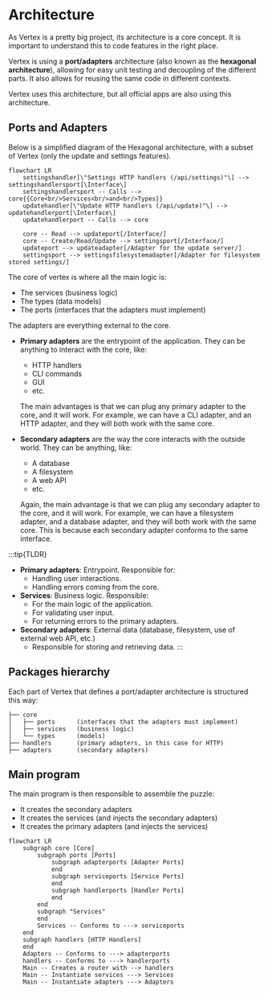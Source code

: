 # Architecture

As Vertex is a pretty big project, its architecture is a core concept. It is important to understand this to code features in the right place.

Vertex is using a **port/adapters** architecture (also known as the **hexagonal architecture**), allowing for easy unit testing and decoupling of the different parts. It also allows for reusing the same code in different contexts.

Vertex uses this architecture, but all official apps are also using this architecture.

## Ports and Adapters

Below is a simplified diagram of the Hexagonal architecture, with a subset of Vertex (only the update and settings features).

```mermaid
flowchart LR
    settingshandler[\"Settings HTTP handlers (/api/settings)"\] --> settingshandlersport[\Interface\]
    settingshandlersport -- Calls --> core{{Core<br/>Services<br/>and<br/>Types}}
    updatehandler[\"Update HTTP handlers (/api/update)"\] --> updatehandlerport[\Interface\]
    updatehandlerport -- Calls --> core

    core -- Read --> updateport[/Interface/]
    core -- Create/Read/Update --> settingsport[/Interface/]
    updateport --> updateadapter[/Adapter for the update server/]
    settingsport --> settingsfilesystemadapter[/Adapter for filesystem stored settings/]
```

The core of vertex is where all the main logic is:
- The services (business logic)
- The types (data models)
- The ports (interfaces that the adapters must implement)

The adapters are everything external to the core.
- **Primary adapters** are the entrypoint of the application. They can be anything to interact with the core, like:
    - HTTP handlers
    - CLI commands
    - GUI
    - etc.

  The main advantages is that we can plug any primary adapter to the core, and it will work. For example, we can have a CLI adapter, and an HTTP adapter, and they will both work with the same core.
- **Secondary adapters** are the way the core interacts with the outside world. They can be anything, like:
    - A database
    - A filesystem
    - A web API
    - etc.

  Again, the main advantage is that we can plug any secondary adapter to the core, and it will work. For example, we can have a filesystem adapter, and a database adapter, and they will both work with the same core. This is because each secondary adapter conforms to the same interface.

:::tip{TLDR}
- **Primary adapters**: Entrypoint. Responsible for:
    - Handling user interactions.
    - Handling errors coming from the core.
- **Services**: Business logic. Responsible:
    - For the main logic of the application.
    - For validating user input.
    - For returning errors to the primary adapters.
- **Secondary adapters**: External data (database, filesystem, use of external web API, etc.)
    - Responsible for storing and retrieving data.
:::

## Packages hierarchy

Each part of Vertex that defines a port/adapter architecture is structured this way:

```
├── core
│   ├── ports      (interfaces that the adapters must implement)
│   ├── services   (business logic)
│   └── types      (models)
├── handlers       (primary adapters, in this case for HTTP)
├── adapters       (secondary adapters)
```

## Main program

The main program is then responsible to assemble the puzzle:
- It creates the secondary adapters
- It creates the services (and injects the secondary adapters)
- It creates the primary adapters (and injects the services)

```mermaid
flowchart LR
    subgraph core [Core]
        subgraph ports [Ports]
            subgraph adapterports [Adapter Ports]
            end
            subgraph serviceports [Service Ports]
            end
            subgraph handlerports [Handler Ports]
            end
        end
        subgraph "Services"
        end
        Services -- Conforms to ---> serviceports
    end
    subgraph handlers [HTTP Handlers]
    end
    Adapters -- Conforms to ---> adapterports
    handlers -- Conforms to ---> handlerports
    Main -- Creates a router with --> handlers
    Main -- Instantiate services ---> Services
    Main -- Instantiate adapters ---> Adapters
```
